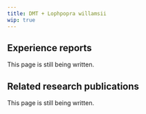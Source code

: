 ---
title: DMT + Lophpopra willamsii
wip: true
---

## Experience reports

This page is still being written.

## Related research publications

This page is still being written.

